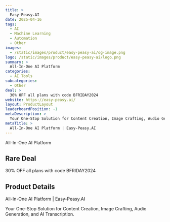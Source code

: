 ```yaml
---
title: >
  Easy-Peasy.AI
date: 2025-04-16
tags:
  - AI
  - Machine Learning
  - Automation
  - Other
images:
  - /static/images/product/easy-peasy-ai/og-image.png
logo: /static/images/product/easy-peasy-ai/logo.png
summary: >
  All-In-One AI Platform
categories:
  - AI Tools
subcategories:
  - Other
deal: >
  30% OFF all plans with code BFRIDAY2024
website: https://easy-peasy.ai/
layout: ProductLayout
leaderboardPosition: -1
metaDescription: >
  Your One-Stop Solution for Content Creation, Image Crafting, Audio Generation, and AI Transcription.
metaTitle: >
  All-In-One AI Platform | Easy-Peasy.AI
---
```

All-In-One AI Platform

## Rare Deal

30% OFF all plans with code BFRIDAY2024

## Product Details

All-In-One AI Platform | Easy-Peasy.AI

Your One-Stop Solution for Content Creation, Image Crafting, Audio Generation, and AI Transcription.
